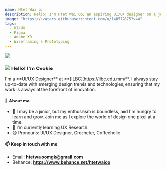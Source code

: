 ```yaml
---
name: Htet Wai oo
description: Hello! I'm Htet Wai Oo, an aspiring UI/UX designer on a journey to create engaging digital experiences. 
image: "https://avatars.githubusercontent.com/u/148577875?v=4"
tags:
  - UI/UX
  - Figma
  - Adobe XD
  - Wireframing & Prototyping
---
```


<div className="h-28 w-28 rounded-full overflow-hidden mx-auto">
	<img src="https://avatars.githubusercontent.com/u/148577875?v=4" />
</div>

<h3 className="flex flex-row max-w-[200px] mt-5 mx-auto">
	<img
		src="https://raw.githubusercontent.com/lwinmoepaing/lwinmoepaing/main/img/gitto.gif"
		className="h-[20px] object-contain mr-2"
	/>
	<span> Hello! I'm Cookie</span>
</h3>

<div className="container mt-5 max-w-[720px] mx-auto">
I'm a **UI/UX Designer** at **[ILBC](https://ilbc.edu.mm)**. I always stay up-to-date with emerging design trends and technologies, ensuring that my work is always at the forefront of innovation.

#### 💬 About me...
- 👀 I may be a junior, but my enthusiasm is boundless, and I'm hungry to learn and grow. Join me as I explore the world of design one pixel at a time.
- 🌱 I’m currently learning UX Research.
- 😄 Pronouns: UI/UX Designer, Crocheter, Coffeeholic

#### 📫 Keep in touch with me
- Email: **htetwaioomgk@gmail.com**
- Behance: **https://www.behance.net/htetwaioo**
</div>